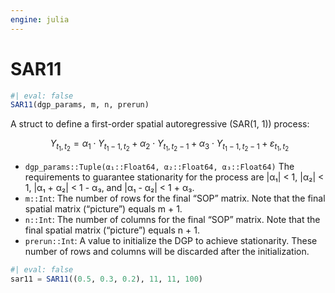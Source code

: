 ```yaml
---
engine: julia
---
```


# SAR11 {#sec-doc}
    

::: {.callout-note appearance="simple" title="docblock" collapse=false}    


```julia
#| eval: false
SAR11(dgp_params, m, n, prerun)

```

A struct to define a first-order spatial autoregressive (SAR(1, 1)) process:
 
$\qquad \qquad Y_{t_1, t_2}=\alpha_1 \cdot Y_{t_1-1, t_2}+\alpha_2 \cdot Y_{t_1, t_2-1}+\alpha_3 \cdot Y_{t_1-1, t_2-1}+\varepsilon_{t_1, t_2}$  
 
  * `dgp_params::Tuple(α₁::Float64, α₂::Float64, α₃::Float64)` The requirements to guarantee stationarity for the process are |α₁| < 1, |α₂| < 1, |α₁ + α₂| < 1 - α₃, and |α₁ - α₂| < 1 + α₃.
  * `m::Int`: The number of rows for the final "SOP" matrix. Note that the final spatial matrix ("picture") equals m + 1.
  * `n::Int`: The number of columns for the final "SOP" matrix. Note that the final spatial matrix ("picture") equals n + 1.
  * `prerun::Int`: A value to initialize the DGP to achieve stationarity. These number of rows and columns will be discarded after the initialization.

```julia
#| eval: false
sar11 = SAR11((0.5, 0.3, 0.2), 11, 11, 100)

```



:::
    

